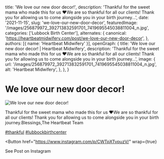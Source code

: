   title: 'We love our new door decor!',
  description: 'Thankful for the sweet mama who made this for us ❤️We are so thankful for all our clients! Thank you for allowing us to come alongside you in your birth journey...',
  date: '2021-11-15',
  slug: 'we-love-our-new-door-decor',
  featuredImage: '/images/256879972_392713832591701_7419695545038811004_n.jpg',
  categories: ['Lubbock Birth Center'],
  alternates: {
    canonical: 'https://heartbeatmidwifery.com/post/we-love-our-new-door-decor',
  },
  authors: [{ name: 'Heartbeat Midwifery' }],
  openGraph: {
    title: 'We love our new door decor! | Heartbeat Midwifery',
    description: 'Thankful for the sweet mama who made this for us ❤️We are so thankful for all our clients! Thank you for allowing us to come alongside you in your birth journey...',
    image: {
      url: '/images/256879972_392713832591701_7419695545038811004_n.jpg',
      alt: 'Heartbeat Midwifery',
    },
  },
}


# We love our new door decor!

<Image
  src="/images/256879972_392713832591701_7419695545038811004_n.jpg"
  size="large"
  wrap={true}
  alt="We love our new door decor!"
/>

Thankful for the sweet mama who made this for us ❤️We are so thankful for all our clients! Thank you for allowing us to come alongside you in your birth journey.Blessings,The Heartbeat Team

[#thankful](https://www.instagram.com/explore/tags/thankful/) [#lubbockbirthcenter](https://www.instagram.com/explore/tags/lubbockbirthcenter/)

<Button
  href="https://www.instagram.com/p/CWTpXTvpuzV/"
  wrap={true}
>
  See Post on Instagram
</Button>

